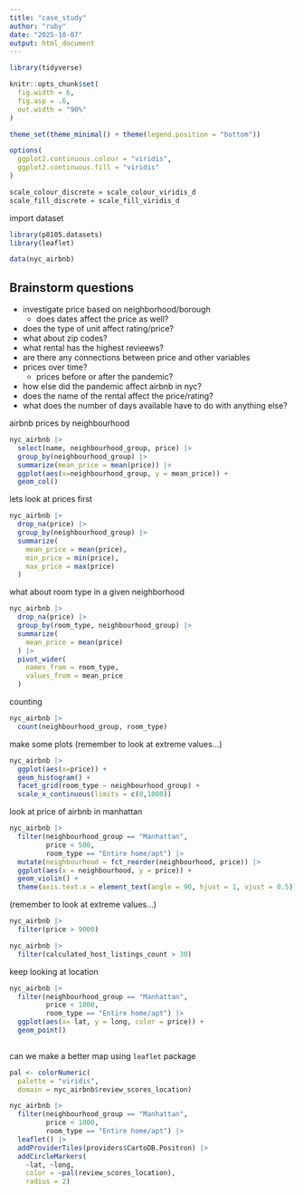 ```yaml
---
title: "case_study"
author: "ruby"
date: "2025-10-07"
output: html_document
---
```


```r
library(tidyverse)

knitr::opts_chunk$set(
  fig.width = 6,
  fig.asp = .6,
  out.width = "90%"
)

theme_set(theme_minimal() + theme(legend.position = "bottom"))

options(
  ggplot2.continuous.colour = "viridis",
  ggplot2.continuous.fill = "viridis"
)

scale_colour_discrete = scale_colour_viridis_d
scale_fill_discrete = scale_fill_viridis_d

```


import dataset
```r
library(p8105.datasets)
library(leaflet)

data(nyc_airbnb)
```

## Brainstorm questions 

* investigate price based on neighborhood/borough 
  * does dates affect the price as well?
* does the type of unit affect rating/price?
* what about zip codes?
* what rental has the highest revieews?
* are there any connections between price and other variables 
* prices over time?
  * prices before or after the pandemic?
* how else did the pandemic affect airbnb in nyc?
* does the name of the rental affect the price/rating?
* what does the number of days available have to do with anything else?

airbnb prices by neighbourhood
```r
nyc_airbnb |> 
  select(name, neighbourhood_group, price) |> 
  group_by(neighbourhood_group) |> 
  summarize(mean_price = mean(price)) |> 
  ggplot(aes(x=neighbourhood_group, y = mean_price)) +
  geom_col()
```


lets look at prices first
```r
nyc_airbnb |> 
  drop_na(price) |> 
  group_by(neighbourhood_group) |> 
  summarize(
    mean_price = mean(price),
    min_price = min(price),
    max_price = max(price)
  )
```

what about room type in a given neighborhood 
```r
nyc_airbnb |> 
  drop_na(price) |> 
  group_by(room_type, neighbourhood_group) |> 
  summarize(
    mean_price = mean(price)
  ) |> 
  pivot_wider(
    names_from = room_type, 
    values_from = mean_price
  )
```


counting 
```r
nyc_airbnb |> 
  count(neighbourhood_group, room_type)
```

make some plots (remember to look at extreme values...)

```r
nyc_airbnb |> 
  ggplot(aes(x=price)) +
  geom_histogram() +
  facet_grid(room_type ~ neighbourhood_group) +
  scale_x_continuous(limits = c(0,1000))
```


look at price of airbnb in manhattan 
```r
nyc_airbnb |> 
  filter(neighbourhood_group == "Manhattan", 
         price < 500, 
         room_type == "Entire home/apt") |> 
  mutate(neighbourhood = fct_reorder(neighbourhood, price)) |> 
  ggplot(aes(x = neighbourhood, y = price)) + 
  geom_violin() +
  theme(axis.text.x = element_text(angle = 90, hjust = 1, vjust = 0.5))
```

(remember to look at extreme values...)
```r
nyc_airbnb |> 
  filter(price > 9000) 
```

```r
nyc_airbnb |> 
  filter(calculated_host_listings_count > 30) 
```


keep looking at location 
```r
nyc_airbnb |> 
  filter(neighbourhood_group == "Manhattan", 
         price < 1000, 
         room_type == "Entire home/apt") |> 
  ggplot(aes(x= lat, y = long, color = price)) +
  geom_point()
  
```

can we make a better map using `leaflet` package 
```r
pal <- colorNumeric(
  palette = "viridis",
  domain = nyc_airbnb$review_scores_location)

nyc_airbnb |> 
  filter(neighbourhood_group == "Manhattan", 
         price < 1000, 
         room_type == "Entire home/apt") |> 
  leaflet() |> 
  addProviderTiles(providers$CartoDB.Positron) |> 
  addCircleMarkers(
    ~lat, ~long, 
    color = ~pal(review_scores_location),
    radius = 2)
```

